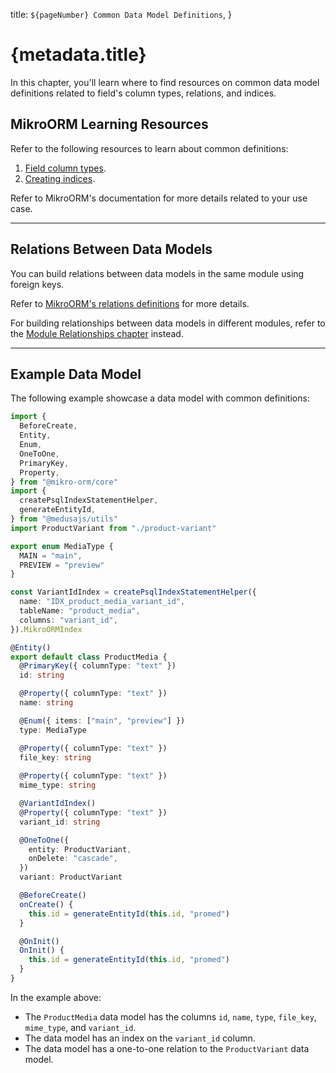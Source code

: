   title: `${pageNumber} Common Data Model Definitions`,
}

# {metadata.title}

In this chapter, you'll learn where to find resources on common data model definitions related to field's column types, relations, and indices.

## MikroORM Learning Resources

Refer to the following resources to learn about common definitions:

1. [Field column types](https://mikro-orm.io/docs/defining-entities).
2. [Creating indices](https://mikro-orm.io/docs/defining-entities#indexes).

Refer to MikroORM's documentation for more details related to your use case.

---

## Relations Between Data Models

You can build relations between data models in the same module using foreign keys.

Refer to [MikroORM's relations definitions](https://mikro-orm.io/docs/relationships) for more details.

<Note>

For building relationships between data models in different modules, refer to the [Module Relationships chapter](../../modules/module-relationships/page.mdx) instead.

</Note>

---

## Example Data Model

The following example showcase a data model with common definitions:

```ts
import { 
  BeforeCreate, 
  Entity, 
  Enum, 
  OneToOne, 
  PrimaryKey, 
  Property,
} from "@mikro-orm/core"
import { 
  createPsqlIndexStatementHelper, 
  generateEntityId,
} from "@medusajs/utils"
import ProductVariant from "./product-variant"

export enum MediaType {
  MAIN = "main",
  PREVIEW = "preview"
}

const VariantIdIndex = createPsqlIndexStatementHelper({
  name: "IDX_product_media_variant_id",
  tableName: "product_media",
  columns: "variant_id",
}).MikroORMIndex

@Entity()
export default class ProductMedia {
  @PrimaryKey({ columnType: "text" })
  id: string

  @Property({ columnType: "text" })
  name: string

  @Enum({ items: ["main", "preview"] })
  type: MediaType

  @Property({ columnType: "text" })
  file_key: string
  
  @Property({ columnType: "text" })
  mime_type: string

  @VariantIdIndex()
  @Property({ columnType: "text" })
  variant_id: string

  @OneToOne({
    entity: ProductVariant,
    onDelete: "cascade",
  })
  variant: ProductVariant

  @BeforeCreate()
  onCreate() {
    this.id = generateEntityId(this.id, "promed")
  }

  @OnInit()
  OnInit() {
    this.id = generateEntityId(this.id, "promed")
  }
}
```

In the example above:

- The `ProductMedia` data model has the columns `id`, `name`, `type`, `file_key`, `mime_type`, and `variant_id`.
- The data model has an index on the `variant_id` column.
- The data model has a one-to-one relation to the `ProductVariant` data model.
